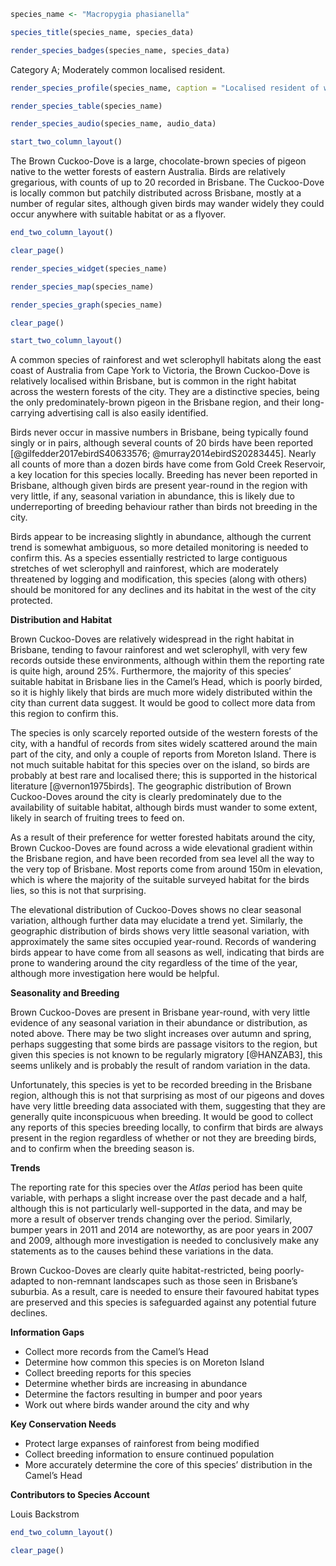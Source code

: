 ```r
species_name <- "Macropygia phasianella"
```

```r
species_title(species_name, species_data)
```

```r
render_species_badges(species_name, species_data)
```

Category A; Moderately common localised resident.

```r
render_species_profile(species_name, caption = "Localised resident of wet forests mostly in the west of the city. Population may be increasing, currently trend is inconclusive. Not of conservation concern.")
```

```r
render_species_table(species_name)
```

```r
render_species_audio(species_name, audio_data)
```

```r
start_two_column_layout()
```

The Brown Cuckoo-Dove is a large, chocolate-brown species of pigeon native to the wetter forests of eastern Australia. Birds are relatively gregarious, with counts of up to 20 recorded in Brisbane. The Cuckoo-Dove is locally common but patchily distributed across Brisbane, mostly at a number of regular sites, although given birds may wander widely they could occur anywhere with suitable habitat or as a flyover.

```r
end_two_column_layout()
```

```r
clear_page()
```

```r
render_species_widget(species_name)
```

```r
render_species_map(species_name)
```

```r
render_species_graph(species_name)
```

```r
clear_page()
```

```r
start_two_column_layout()
```

A common species of rainforest and wet sclerophyll habitats along the east coast of Australia from Cape York to Victoria, the Brown Cuckoo-Dove is relatively localised within Brisbane, but is common in the right habitat across the western forests of the city. They are a distinctive species, being the only predominately-brown pigeon in the Brisbane region, and their long-carrying advertising call is also easily identified.

Birds never occur in massive numbers in Brisbane, being typically found singly or in pairs, although several counts of 20 birds have been reported [@gilfedder2017ebirdS40633576; @murray2014ebirdS20283445]. Nearly all counts of more than a dozen birds have come from Gold Creek Reservoir, a key location for this species locally. Breeding has never been reported in Brisbane, although given birds are present year-round in the region with very little, if any, seasonal variation in abundance, this is likely due to underreporting of breeding behaviour rather than birds not breeding in the city.

Birds appear to be increasing slightly in abundance, although the current trend is somewhat ambiguous, so more detailed monitoring is needed to confirm this. As a species essentially restricted to large contiguous stretches of wet sclerophyll and rainforest, which are moderately threatened by logging and modification, this species (along with others) should be monitored for any declines and its habitat in the west of the city protected.

**Distribution and Habitat**

Brown Cuckoo-Doves are relatively widespread in the right habitat in Brisbane, tending to favour rainforest and wet sclerophyll, with very few records outside these environments, although within them the reporting rate is quite high, around 25%. Furthermore, the majority of this species' suitable habitat in Brisbane lies in the Camel's Head, which is poorly birded, so it is highly likely that birds are much more widely distributed within the city than current data suggest. It would be good to collect more data from this region to confirm this.

The species is only scarcely reported outside of the western forests of the city, with a handful of records from sites widely scattered around the main part of the city, and only a couple of reports from Moreton Island. There is not much suitable habitat for this species over on the island, so birds are probably at best rare and localised there; this is supported in the historical literature [@vernon1975birds]. The geographic distribution of Brown Cuckoo-Doves around the city is clearly predominately due to the availability of suitable habitat, although birds must wander to some extent, likely in search of fruiting trees to feed on.

As a result of their preference for wetter forested habitats around the city, Brown Cuckoo-Doves are found across a wide elevational gradient within the Brisbane region, and have been recorded from sea level all the way to the very top of Brisbane. Most reports come from around 150m in elevation, which is where the majority of the suitable surveyed habitat for the birds lies, so this is not that surprising.

The elevational distribution of Cuckoo-Doves shows no clear seasonal variation, although further data may elucidate a trend yet. Similarly, the geographic distribution of birds shows very little seasonal variation, with approximately the same sites occupied year-round. Records of wandering birds appear to have come from all seasons as well, indicating that birds are prone to wandering around the city regardless of the time of the year, although more investigation here would be helpful.

**Seasonality and Breeding**

Brown Cuckoo-Doves are present in Brisbane year-round, with very little evidence of any seasonal variation in their abundance or distribution, as noted above. There may be two slight increases over autumn and spring, perhaps suggesting that some birds are passage visitors to the region, but given this species is not known to be regularly migratory [@HANZAB3], this seems unlikely and is probably the result of random variation in the data.

Unfortunately, this species is yet to be recorded breeding in the Brisbane region, although this is not that surprising as most of our pigeons and doves have very little breeding data associated with them, suggesting that they are generally quite inconspicuous when breeding. It would be good to collect any reports of this species breeding locally, to confirm that birds are always present in the region regardless of whether or not they are breeding birds, and to confirm when the breeding season is.

**Trends**

The reporting rate for this species over the _Atlas_ period has been quite variable, with perhaps a slight increase over the past decade and a half, although this is not particularly well-supported in the data, and may be more a result of observer trends changing over the period. Similarly, bumper years in 2011 and 2014 are noteworthy, as are poor years in 2007 and 2009, although more investigation is needed to conclusively make any statements as to the causes behind these variations in the data.

Brown Cuckoo-Doves are clearly quite habitat-restricted, being poorly-adapted to non-remnant landscapes such as those seen in Brisbane's suburbia. As a result, care is needed to ensure their favoured habitat types are preserved and this species is safeguarded against any potential future declines.

**Information Gaps**

- Collect more records from the Camel's Head
- Determine how common this species is on Moreton Island
- Collect breeding reports for this species
- Determine whether birds are increasing in abundance
- Determine the factors resulting in bumper and poor years
- Work out where birds wander around the city and why

**Key Conservation Needs**

- Protect large expanses of rainforest from being modified
- Collect breeding information to ensure continued population
- More accurately determine the core of this species' distribution in the Camel's Head

**Contributors to Species Account**

Louis Backstrom

```r
end_two_column_layout()
```

```r
clear_page()
```
